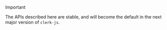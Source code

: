 > [!IMPORTANT]
> The APIs described here are stable, and will become the default in the next major version of `clerk-js`.
